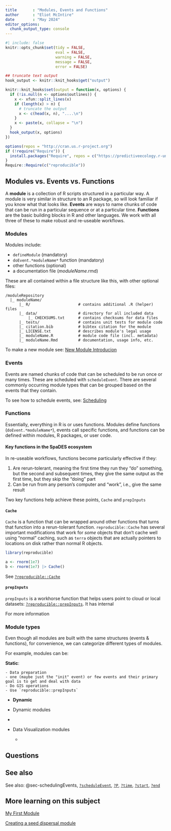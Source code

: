 ```yaml
---
title       : "Modules, Events and Functions"
author      : "Eliot McIntire"
date        : "May 2024"
editor_options:
  chunk_output_type: console
---
```


```r
#| include: false
knitr::opts_chunk$set(tidy = FALSE, 
                      eval = FALSE,
                      warning = FALSE, 
                      message = FALSE, 
                      error = FALSE)

## truncate text output
hook_output <- knitr::knit_hooks$get("output")

knitr::knit_hooks$set(output = function(x, options) {
  if (!is.null(n <- options$outlines)) {
    x <- xfun::split_lines(x)
    if (length(x) > n) {
      # truncate the output
      x <- c(head(x, n), "....\n")
    }
    x <- paste(x, collapse = "\n")
  }
  hook_output(x, options)
})

options(repos = "http://cran.us.r-project.org")
if (!require("Require")) {
  install.packages("Require", repos = c("https://predictiveecology.r-universe.dev", getOption("repos")))
}
Require::Require(c("reproducible"))

```

## Modules vs. Events vs. Functions

A **module** is a collection of R scripts structured in a particular
way. A module is very similar in structure to an R package, so will look
familiar if you know what that looks like. **Events** are ways to name
chunks of code that can be run in a particular sequence or at a
particular time. **Functions** are the basic building blocks in R and
other languages. We work with all three of these to make robust and
re-useable workflows.

### Modules

Modules include:

-   `defineModule` (mandatory)
-   `doEvent.*moduleName*` function (mandatory)
-   other functions (optional)
-   a documentation file (*moduleName*.rmd)

These are all contained within a file structure like this, with other
optional files:

```         
/moduleRepository
  |_ moduleName/
      |_ R/                     # contains additional .R (helper) files
      |_ data/                  # directory for all included data
          |_ CHECKSUMS.txt      # contains checksums for data files
      |_ tests/                 # contains unit tests for module code
      |_ citation.bib           # bibtex citation for the module
      |_ LICENSE.txt            # describes module's legal usage
      |_ moduleName.R           # module code file (incl. metadata)
      |_ moduleName.Rmd         # documentation, usage info, etc.
```

To make a new module see: [New Module Introducion](NewModuleIntro.qmd)

### Events

Events are named chunks of code that can be scheduled to be run once or
many times. These are scheduled with `scheduleEvent`. There are several
commonly occurring module types that can be grouped based on the events
that they contain.

To see how to schedule events, see: [Scheduling](Scheduling.qmd)

### Functions

Essentially, everything in R is or uses functions. Modules define
functions (`doEvent.*moduleName*`), events call specific functions, and
functions can be defined within modules, R packages, or user code.

#### Key functions in the SpaDES ecosystem

In re-useable workflows, functions become particularly effective if
they:

1.  Are rerun-tolerant, meaning the first time they run they "do"
    something, but the second and subsequent times, they give the same
    output as the first time, but they skip the "doing" part
2.  Can be run from any person's computer and "work", i.e., give the
    same result

Two key functions help achieve these points, `Cache` and `prepInputs`

#### `Cache`

`Cache` is a function that can be wrapped around other functions that
turns that function into a rerun-tolerant function.
`reproducible::Cache` has several important modifications that work for
*some* objects that don't cache well using "normal" caching, such as
`terra` objects that are actually pointers to locations on disk rather
than normal R objects.

```r
library(reproducible)

a <- rnorm(1e7)
b <- rnorm(1e7) |> Cache()

```

See
[`?reproducible::Cache`](https://reproducible.predictiveecology.org/reference/Cache.html)

#### `prepInputs`

`prepInputs` is a workhorse function that helps users point to cloud or
local datasets:
[`?reproducible::prepInputs`](https://reproducible.predictiveecology.org/reference/prepInputs.html).
It has internal

For more information

### Module types

Even though all modules are built with the same structures (events &
functions), for convenience, we can categorize different types of
modules.

For example, modules can be:

**Static**:

```         
- Data preparation
- one (maybe just the "init" event) or few events and their primary goal is to get and deal with data
- Do GIS operations
- Use `reproducible::prepInputs`
```

-   **Dynamic**

-   Dynamic modules

-   

-   Data Visualization modules

    -   

## Questions

## See also

See also: @sec-schedulingEvents,
[`?scheduleEvent`](https://rdrr.io/cran/SpaDES.core/man/scheduleEvent.html),
[`?P`](https://rdrr.io/cran/SpaDES.core/man/params.html),
[`?time`](https://rdrr.io/cran/SpaDES.core/man/simList-accessors-times.html),
[`?start`](https://rdrr.io/cran/SpaDES.core/man/simList-accessors-times.html),
[`?end`](https://rdrr.io/cran/SpaDES.core/man/simList-accessors-times.html)

## More learning on this subject

[My First
Module](https://spades-workshops.predictiveecology.org/articlesMay2018/MyFirstModule.html)

[Creating a seed dispersal
module](https://spades-workshops.predictiveecology.org/articles/02c-Convert_R_code_to_SpaDES_module.html)
